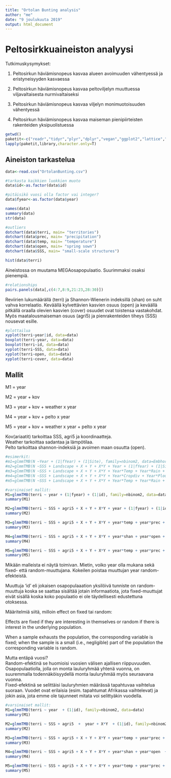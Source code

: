 ```yaml
---
title: "Ortolan Bunting analysis"
author: "me"
date: "9 joulukuuta 2019"
output: html_document
---
```


# Peltosirkkuaineiston analyysi

Tutkimuskysymykset:  

1) Peltosirkun häviämisnopeus kasvaa alueen avoimuuden vähentyessä ja eristyneisyyden kasvaessa  

2) Peltosirkun häviämisnopeus kasvaa peltoviljelyn muuttuessa viljavaltaisesta nurmivaltaiseksi  

3) Peltosirkun häviämisnopeus kasvaa viljelyn monimuotoisuuden vähentyessä  

4) Peltosirkun häviämisnopeus kasvaa maiseman pienipiirteisten rakenteiden yksipuolistuessa  



```r
getwd()
paketit<-c("readr","tidyr","plyr","dplyr","vegan","ggplot2","lattice","psych","glmmTMB")
lapply(paketit,library,character.only=T)
```


## Aineiston tarkastelua

```r
data<-read.csv("OrtolanBunting.csv")

#tarkasta kaikkien luokkien muoto
data$id<-as.factor(data$id)

#pitäisikö vuosi olla factor vai integer?
data$fyear<-as.factor(data$year)

names(data)
summary(data)
str(data)
```



```r
#outliers
dotchart(data$terri, main= "territories")
dotchart(data$prec, main= "precipitation")
dotchart(data$temp, main= "temperature")
dotchart(data$open, main= "spring sown")
dotchart(data$SSS, main= "small-scale structures")

hist(data$terri)
```

Aineistossa on muutama MEGAosapopulaatio. Suurimmaksi osaksi pienempiä.

```r
#relationships
pairs.panels(data[,c(4:7,8:9,21:23,28:30)])
```

Reviirien lukumäärällä (terri) ja Shannon-Wienerin indeksillä (shan) on suht vahva korrelaatio. Keväällä kylvettävien kasvien osuus (open) ja keväällä pitkällä oraalla olevien kasvien (cover) osuudet ovat toistensa vastakohdat. Myös maatalousmaiseman osuus (agri5) ja pienrakenteiden tiheys (SSS) nousevat esille.

```r
#plottailua
xyplot(terri~year|id, data=data)
boxplot(terri~year, data=data)
boxplot(terri~id, data=data)
xyplot(terri~SSS, data=data)
xyplot(terri~open, data=data)
xyplot(terri~cover, data=data)
```


## Mallit

M1 = year  

M2 = year + kov  

M3 = year + kov + weather x year  

M4 = year + kov + pelto x year  

M5 = year + kov + weather x year + pelto x year  


Kov(ariaatit) tarkoittaa SSS, agri5 ja koordinaatteja.  
Weather tarkoittaa sadantaa ja lämpötilaa.  
Pelto tarkoittaa shannon-indeksiä ja avoimen maan osuutta (open).


```r
#esimerkit:
#m1=glmmTMB(N ~Year + (1|fYear) + (1|Site), family=nbinom2, data=Embhor) 
#m2=glmmTMB(N ~SSS + Landscape + X + Y + X*Y + Year + (1|fYear) + (1|Site), family=nbinom2, data=Embhor) 
#m3=glmmTMB(N ~SSS + Landscape + X + Y + X*Y + Year*Temp + Year*Rain + Year*NDVI + (1|fYear) + (1|Site), family=nbinom2, data=Embhor)
#m4=glmmTMB(N ~SSS + Landscape + X + Y + X*Y + Year*Cropdiv + Year*Plough + (1|fYear) + (1|Site), family=nbinom2, data=Embhor)
#m5=glmmTMB(N ~SSS + Landscape + X + Y + X*Y + Year*Temp + Year*Rain + Year*NDVI + Year*Cropdiv + Year*Plough + (1|fYear) + (1|Site), family=nbinom2, data=Embhor)

#varsinaiset mallit:
M1=glmmTMB(terri ~ year + (1|fyear) + (1|id), family=nbinom2, data=data)
summary(M1)

M2=glmmTMB(terri ~ SSS + agri5 + X + Y + X*Y + year + (1|fyear) + (1|id), family=nbinom2, data=data)
summary(M2)

M3=glmmTMB(terri ~ SSS + agri5 + X + Y + X*Y + year*temp + year*prec + year*ndvi  + (1|fyear) + (1|id), family=nbinom2, data=data)
summary(M3)

M4=glmmTMB(terri ~ SSS + agri5 + X + Y + X*Y + year*shan + year*open + (1|fyear) + (1|id), family=nbinom2, data=data)
summary(M4)

M5=glmmTMB(terri ~ SSS + agri5 + X + Y + X*Y + year*temp + year*prec + year*ndvi + year*shan + year*open + (1|fyear) + (1|id), family=nbinom2, data=data)
summary(M5)
```

Mikään malleista ei näytä toimivan. Mietin, voiko year olla mukana sekä fixed- että random-muuttujana. Kokeilen poistaa muuttujan year random-efekteistä.  

Muuttuja 'id' eli jokaisen osapopulaaation yksilöivä tunniste on random-muuttuja koska se saattaa sisältää jotain informaatiota, jota fixed-muuttujat eivät sisällä koska koko populaatio ei ole täydellisesti edustettuna otoksessa.  

Määritelmiä siitä, milloin effect on fixed tai random:  

Effects are fixed if they are interesting in themselves or random if there is interest in the underlying population.  

When a sample exhausts the population, the corresponding variable is fixed; when the sample is a small (i.e., negligible) part of the population the corresponding variable is random.  

Mutta entäpä vuosi?  
Random-efektinä se huomioisi vuosien välisen ajallisen riippuvuuden. Osapopulaatiolla, jolla on monta lauluryhmää yhtenä vuonna, on suuremmalla todennäköisyydellä monta lauluryhmää myös seuraavana vuonna.  
Fixed-efektinä se selittäisi lauluryhmien määrässä tapahtuvaa vaihtelua suoraan. Vuodet ovat erilaisia (esim. tapahtumat Afrikassa vaihtelevat) ja jokin asia, jota emme ole tajunneet mitata voi selittyäkin vuodella.  



```r
#varsinaiset mallit:
M1=glmmTMB(terri ~ year  + (1|id), family=nbinom2, data=data)
summary(M1)

M2=glmmTMB(terri ~ SSS + agri5  +  year + X*Y  + (1|id), family=nbinom2, data=data)
summary(M2)

M3=glmmTMB(terri ~ SSS + agri5 + X + Y + X*Y + year*temp + year*prec + year*ndvi   + (1|id), family=nbinom2, data=data)
summary(M3)

M4=glmmTMB(terri ~ SSS + agri5 + X + Y + X*Y + year*shan + year*open  + (1|id), family=nbinom2, data=data)
summary(M4)

M5=glmmTMB(terri ~ SSS + agri5 + X + Y + X*Y + year*temp + year*prec + year*ndvi + year*shan + year*open  + (1|id), family=nbinom2, data=data)
summary(M5)
```

